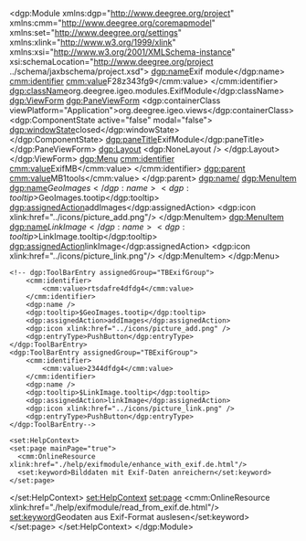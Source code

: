 <?xml version="1.0" encoding="UTF-8"?>
<dgp:Module xmlns:dgp="http://www.deegree.org/project" xmlns:cmm="http://www.deegree.org/coremapmodel" xmlns:set="http://www.deegree.org/settings"
	xmlns:xlink="http://www.w3.org/1999/xlink" xmlns:xsi="http://www.w3.org/2001/XMLSchema-instance" xsi:schemaLocation="http://www.deegree.org/project ../schema/jaxbschema/project.xsd">
	<dgp:name>Exif module</dgp:name>
	<cmm:identifier>
		<cmm:value>F28z343fg9</cmm:value>
	</cmm:identifier>
	<dgp:className>org.deegree.igeo.modules.ExifModule</dgp:className>
	<dgp:ViewForm>
		<dgp:PaneViewForm>
			<dgp:containerClass viewPlatform="Application">org.deegree.igeo.views</dgp:containerClass>
			<dgp:ComponentState active="false" modal="false">		
				<dgp:windowState>closed</dgp:windowState>			
			</dgp:ComponentState>
			<dgp:paneTitle>ExifModule</dgp:paneTitle>
		</dgp:PaneViewForm>
		<dgp:Layout>
			<dgp:NoneLayout />
		</dgp:Layout>
	</dgp:ViewForm>
	<dgp:Menu>
    <cmm:identifier>
      <cmm:value>ExifMB</cmm:value>
    </cmm:identifier>
    <dgp:parent>
      <cmm:value>MB1tools</cmm:value>
    </dgp:parent>
    <dgp:name/>
    <dgp:MenuItem>
      <dgp:name>$GeoImages</dgp:name>
      <dgp:tooltip>$GeoImages.tootip</dgp:tooltip>
      <dgp:assignedAction>addImages</dgp:assignedAction>
      <dgp:icon xlink:href="../icons/picture_add.png"/>
    </dgp:MenuItem>
    <dgp:MenuItem>
      <dgp:name>$LinkImage</dgp:name>
      <dgp:tooltip>$LinkImage.tooltip</dgp:tooltip>
      <dgp:assignedAction>linkImage</dgp:assignedAction>
      <dgp:icon xlink:href="../icons/picture_link.png"/>
    </dgp:MenuItem>
  </dgp:Menu>
  
	<!-- dgp:ToolBarEntry assignedGroup="TBExifGroup">
        <cmm:identifier>
            <cmm:value>rtsdafre4dfdg4</cmm:value>
        </cmm:identifier>
        <dgp:name />
        <dgp:tooltip>$GeoImages.tootip</dgp:tooltip>
        <dgp:assignedAction>addImages</dgp:assignedAction>
        <dgp:icon xlink:href="../icons/picture_add.png" />
        <dgp:entryType>PushButton</dgp:entryType>
    </dgp:ToolBarEntry>
	<dgp:ToolBarEntry assignedGroup="TBExifGroup">
        <cmm:identifier>
            <cmm:value>2344dfdg4</cmm:value>
        </cmm:identifier>
        <dgp:name />
        <dgp:tooltip>$LinkImage.tooltip</dgp:tooltip>
        <dgp:assignedAction>linkImage</dgp:assignedAction>
        <dgp:icon xlink:href="../icons/picture_link.png" />
        <dgp:entryType>PushButton</dgp:entryType>
    </dgp:ToolBarEntry--> 
    
    <set:HelpContext>
    <set:page mainPage="true">
      <cmm:OnlineResource xlink:href="./help/exifmodule/enhance_with_exif.de.html"/>
      <set:keyword>Bilddaten mit Exif-Daten anreichern</set:keyword>
    </set:page>
  </set:HelpContext>
  <set:HelpContext>
    <set:page>
      <cmm:OnlineResource xlink:href="./help/exifmodule/read_from_exif.de.html"/>
      <set:keyword>Geodaten aus Exif-Format auslesen</set:keyword>
    </set:page>
  </set:HelpContext>
</dgp:Module>
